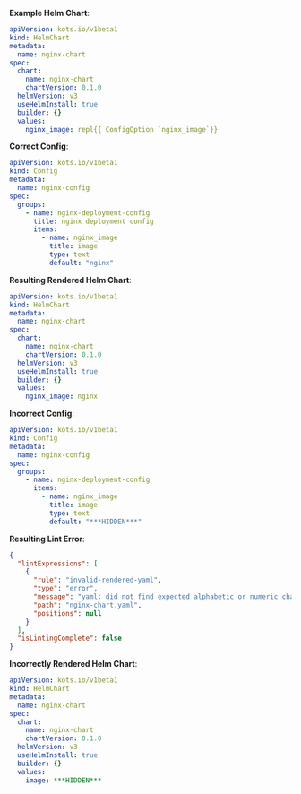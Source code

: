 **Example Helm Chart**:
```yaml
apiVersion: kots.io/v1beta1
kind: HelmChart
metadata:
  name: nginx-chart
spec:
  chart:
    name: nginx-chart
    chartVersion: 0.1.0
  helmVersion: v3
  useHelmInstall: true
  builder: {}
  values:
    nginx_image: repl{{ ConfigOption `nginx_image`}}
```

**Correct Config**:
```yaml
apiVersion: kots.io/v1beta1
kind: Config
metadata:
  name: nginx-config
spec:
  groups:
    - name: nginx-deployment-config
      title: nginx deployment config
      items:
        - name: nginx_image
          title: image
          type: text
          default: "nginx"
```

**Resulting Rendered Helm Chart**:
```yaml
apiVersion: kots.io/v1beta1
kind: HelmChart
metadata:
  name: nginx-chart
spec:
  chart:
    name: nginx-chart
    chartVersion: 0.1.0
  helmVersion: v3
  useHelmInstall: true
  builder: {}
  values:
    nginx_image: nginx
```
**Incorrect Config**:
```yaml
apiVersion: kots.io/v1beta1
kind: Config
metadata:
  name: nginx-config
spec:
  groups:
    - name: nginx-deployment-config
      items:
        - name: nginx_image
          title: image
          type: text
          default: "***HIDDEN***"
```

**Resulting Lint Error**:
```json
{
  "lintExpressions": [
    {
      "rule": "invalid-rendered-yaml",
      "type": "error",
      "message": "yaml: did not find expected alphabetic or numeric character: image: ***HIDDEN***",
      "path": "nginx-chart.yaml",
      "positions": null
    }
  ],
  "isLintingComplete": false
}
```
**Incorrectly Rendered Helm Chart**:
```yaml
apiVersion: kots.io/v1beta1
kind: HelmChart
metadata:
  name: nginx-chart
spec:
  chart:
    name: nginx-chart
    chartVersion: 0.1.0
  helmVersion: v3
  useHelmInstall: true
  builder: {}
  values:
    image: ***HIDDEN***
```
